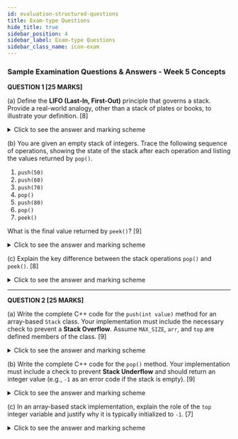 ```yaml
---
id: evaluation-structured-questions
title: Exam-type Questions
hide_title: true
sidebar_position: 4
sidebar_label: Exam-type Questions
sidebar_class_name: icon-exam
---
```


<ModuleBanner />


### **Sample Examination Questions & Answers - Week 5 Concepts**

**QUESTION 1 \[25 MARKS]**

(a) Define the **LIFO (Last-In, First-Out)** principle that governs a stack. Provide a real-world analogy, other than a stack of plates or books, to illustrate your definition.
\[8]

<details>
    <summary>Click to see the answer and marking scheme</summary>

    **Answer:**

    **LIFO (Last-In, First-Out)** is a principle where the last element added to a collection is the first element to be removed. Access is restricted to only the most recently added item (the "top" item).

    **Analogy:** A PEZ candy dispenser.

    * **Push:** You load new candies into the dispenser from the top. The last candy you load in sits at the very top.
    * **Pop:** When you want a candy, the dispenser only allows you to take the one at the top. You cannot access the candies in the middle or at the bottom without first removing all the ones above them. The last candy loaded is the first one dispensed.

    **Marking Scheme:**

    * \[4 Marks] - For a clear and correct definition of the LIFO principle.
    * \[4 Marks] - For providing a suitable, well-explained real-world analogy.

</details>

(b) You are given an empty stack of integers. Trace the following sequence of operations, showing the state of the stack after each operation and listing the values returned by `pop()`.

1. `push(50)`
2. `push(60)`
3. `push(70)`
4. `pop()`
5. `push(80)`
6. `pop()`
7. `peek()`

What is the final value returned by `peek()`?
\[9]

<details>
    <summary>Click to see the answer and marking scheme</summary>

    **Answer:**

    **Trace:**

    1. `push(50)` → Stack: `[50]`
    2. `push(60)` → Stack: `[50, 60]`
    3. `push(70)` → Stack: `[50, 60, 70]`
    4. `pop()`    → Returns **70**. Stack: `[50, 60]`
    5. `push(80)` → Stack: `[50, 60, 80]`
    6. `pop()`    → Returns **80**. Stack: `[50, 60]`
    7. `peek()`   → Returns **60**. Stack state is unchanged.

    The final value returned by `peek()` is **60**.

    **Marking Scheme:**

    * \[5 Marks] - For correctly showing the state of the stack after each of the first 5 operations.
    * \[2 Marks] - For correctly identifying the two values returned by `pop()` (70 and 80).
    * \[2 Marks] - For correctly identifying the final value returned by `peek()` (60).

</details>

(c) Explain the key difference between the stack operations `pop()` and `peek()`.
\[8]

<details>
    <summary>Click to see the answer and marking scheme</summary>

    **Answer:**

    The key difference is that `pop()` is a **destructive** operation, while `peek()` is a **non-destructive** (or read-only) operation.

    * **`pop()`**: This operation both retrieves the value of the top element AND removes that element from the stack. After a `pop()`, the stack's size decreases by one, and a new element (the one below it) becomes the top.
    * **`peek()`**: This operation retrieves the value of the top element but does **not** remove it. After a `peek()`, the stack remains in the exact same state as it was before the operation was called.

    **Marking Scheme:**

    * \[4 Marks] - For correctly explaining the `pop()` operation (removes and returns).
    * \[4 Marks] - For correctly explaining the `peek()` operation (only returns, does not remove).
    * (Full marks require using terms like destructive/non-destructive or explicitly stating that one changes the stack while the other does not).

</details>

---

**QUESTION 2 \[25 MARKS]**

(a) Write the complete C++ code for the `push(int value)` method for an array-based `Stack` class. Your implementation must include the necessary check to prevent a **Stack Overflow**. Assume `MAX_SIZE`, `arr`, and `top` are defined members of the class.
\[9]

<details>
    <summary>Click to see the answer and marking scheme</summary>

    **Answer:**

```cpp

    #include <iostream> // For error message

    void Stack::push(int value) \{
        // 1. Check for Stack Overflow
        if (isFull()) { // or if (top == MAX_SIZE - 1)
        std::cout << "Error: Stack Overflow!" << std::endl;
        return;
    }

        // 2. Increment top
        top++;

        // 3. Place the value at the new top position
        arr[top] = value;
    }

```
    **Marking Scheme:**

    * \[4 Marks] - For correctly implementing the check for a full stack before any other action.
    * \[2 Marks] - For correctly incrementing the `top` index.
    * \[3 Marks] - For correctly assigning the value to the array at the new `top` position.

</details>

(b) Write the complete C++ code for the `pop()` method. Your implementation must include a check to prevent **Stack Underflow** and should return an integer value (e.g., `-1` as an error code if the stack is empty).
\[9]

<details>
    <summary>Click to see the answer and marking scheme</summary>

    **Answer:**

    ```cpp
    #include <iostream> // For error message

    int Stack::pop() {
        // 1. Check for Stack Underflow
        if (isEmpty()) { // or if (top == -1)
        std::cout << "Error: Stack Underflow!" << std::endl;
        return -1; // Return error code
    }

        // 2. Retrieve the top value
        int value = arr[top];

        // 3. Decrement top
        top--;

        // 4. Return the retrieved value
        return value;
    }
    ```

    **Marking Scheme:**

    * \[4 Marks] - For correctly implementing the check for an empty stack and returning an error value.
    * \[2 Marks] - For correctly retrieving the value from the array before changing `top`.
    * \[2 Marks] - For correctly decrementing the `top` index.
    * \[1 Mark] - For returning the correct (non-error) value.

</details>

(c) In an array-based stack implementation, explain the role of the `top` integer variable and justify why it is typically initialized to `-1`.
\[7]

<details>
    <summary>Click to see the answer and marking scheme</summary>

    **Answer:**

    **Role of `top`:** The `top` variable is an index that keeps track of the position of the topmost element in the stack's underlying array. It is the single most important piece of state for the stack, as it tells us where the next `push` should occur, where the next `pop` or `peek` should read from, and whether the stack is empty or full.

    **Justification for initializing to -1:** It is initialized to `-1` because `0` is the first valid index in a C++ array. By starting at `-1`, we establish a clear state that means "the stack is empty". This convention simplifies the `push` logic: we can always increment `top` *first* and then place the element at the new `top` index. If we started `top` at 0, the logic would be more complex (e.g., place element, then increment), and checking for an empty stack would be less straightforward.

    **Marking Scheme:**

    * \[4 Marks] - For a clear explanation of the role of `top` (tracks the index of the top element).
    * \[3 Marks] - For justifying the -1 initialization (represents an empty state, simplifies `push` logic as index 0 is the first valid position).

</details>
